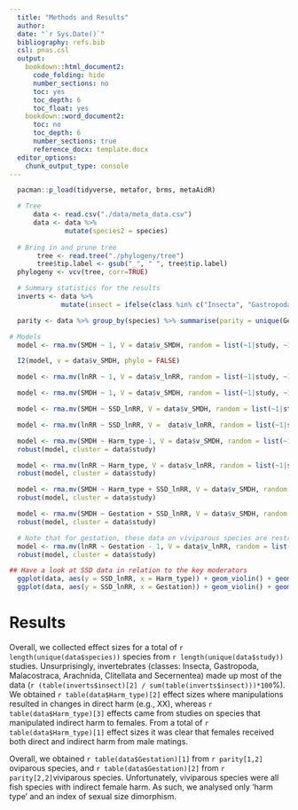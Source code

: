 ```yaml
---
  title: "Methods and Results"
  author: 
  date: "`r Sys.Date()`"
  bibliography: refs.bib
  csl: pnas.csl
  output: 
    bookdown::html_document2:
      code_folding: hide
      number_sections: no
      toc: yes
      toc_depth: 6
      toc_float: yes
    bookdown::word_document2:
      toc: no
      toc_depth: 6
      number_sections: true
      reference_docx: template.docx
  editor_options: 
    chunk_output_type: console
---
```


```r
  pacman::p_load(tidyverse, metafor, brms, metaAidR)

```
```r
  # Tree
      data <- read.csv("./data/meta_data.csv")
      data <- data %>% 
              mutate(species2 = species)
  
  # Bring in and prune tree
       tree <- read.tree("./phylogeny/tree")
       tree$tip.label <- gsub("_", " ", tree$tip.label)
  phylogeny <- vcv(tree, corr=TRUE)

  # Summary statistics for the results
  inverts <- data %>% 
             mutate(insect = ifelse(class %in% c("Insecta", "Gastropoda", "Malacostraca", "Arachnida", "Clitellata (Phylum Annelida)",  "Secernentea (Phylum Nematoda)"), 1,0))

  parity <- data %>% group_by(species) %>% summarise(parity = unique(Gestation)) %>% group_by(parity) %>% summarise(n=n())

# Models
  model <- rma.mv(SMDH ~ 1, V = data$v_SMDH, random = list(~1|study, ~1|obs, ~1|variable, ~1|species), test = "t", data = data)

  I2(model, v = data$v_SMDH, phylo = FALSE)

  model <- rma.mv(lnRR ~ 1, V = data$v_lnRR, random = list(~1|study, ~1|obs, ~1|variable, ~1|species), test = "t", data = data)

  model <- rma.mv(SMDH ~ 1, V = data$v_SMDH, random = list(~1|study, ~1|obs, ~1|variable, ~1|species, ~1|species2), R = list(species = phylogeny), test = "t", data = data)

  model <- rma.mv(SMDH ~ SSD_lnRR, V = data$v_SMDH, random = list(~1|study, ~1|obs, ~1|species), R = list(species = phylogeny), test = "t", data = data)

  model <- rma.mv(lnRR ~ SSD_lnRR, V =  data$v_lnRR, random = list(~1|study, ~1|obs, ~1|species), R = list(species = phylogeny), test = "t", data = data)

  model <- rma.mv(SMDH ~ Harm_type-1, V = data$v_SMDH, random = list(~1|study, ~1|species, ~1|obs), R = list(species = phylogeny), test = "t", data = data)
  robust(model, cluster = data$study)

  model <- rma.mv(lnRR ~ Harm_type, V = data$v_lnRR, random = list(~1|study, ~1|species, ~1|obs), R = list(species = phylogeny), test = "t", data = data)
  robust(model, cluster = data$study)

  model <- rma.mv(SMDH ~ Harm_type + SSD_lnRR, V = data$v_SMDH, random = list(~1|study, ~1|obs, ~1|species), R = list(species = phylogeny), test = "t", data = data)
  robust(model, cluster = data$study)

  model <- rma.mv(SMDH ~ Gestation + SSD_lnRR, V = data$v_SMDH, random = list(~1|study, ~1|obs, ~1|species), R = list(species = phylogeny), test = "t", data = data)
  robust(model, cluster = data$study)

  # Note that for gestation, these data on viviparous species are restricted completely to fish only, and indirect measurements. So, confounded. It's hard to know what is the driving factor...could be parity mode, but could be also due to all being fish, or even just that they are indirect measures, also, only 7 studies.
  model <- rma.mv(lnRR ~ Gestation - 1, V = data$v_lnRR, random = list(~1|study, ~1|obs, ~1|species), R = list(species = phylogeny), test = "t", data = data)
  robust(model, cluster = data$study)

## Have a look at SSD data in relation to the key moderators
  ggplot(data, aes(y = SSD_lnRR, x = Harm_type)) + geom_violin() + geom_point()
  ggplot(data, aes(y = SSD_lnRR, x = Gestation)) + geom_violin() + geom_point()

```

# Results

Overall, we collected effect sizes for a total of `r length(unique(data$species))` species from `r length(unique(data$study))` studies. Unsurprisingly, invertebrates (classes: Insecta, Gastropoda, Malacostraca, Arachnida, Clitellata and Secernentea) made up most of the data (`r (table(inverts$insect)[2] / sum(table(inverts$insect)))*100`%). We obtained `r table(data$Harm_type)[2]` effect sizes where manipulations resulted in changes in direct harm (e.g., XX), whereas `r table(data$Harm_type)[3]` effects came from studies on species that manipulated indirect harm to females. From a total of `r table(data$Harm_type)[1]` effect sizes it was clear that females received both direct and indirect harm from male matings. 

Overall, we obtained `r table(data$Gestation)[1]` from `r parity[1,2]` oviparous species, and `r table(data$Gestation)[2]` from `r parity[2,2]`viviparous species. Unfortunately, viviparous species were all fish species with indirect female harm. As such, we analysed only 'harm type' and an index of sexual size dimorphism.


